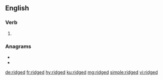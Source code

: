 ==English==

===Verb===
{{head|en|verb form}}

# {{en-past of|ridge}}

===Anagrams===
* {{l|en|girded}}
* {{l|en|grided}}

[[de:ridged]]
[[fr:ridged]]
[[hy:ridged]]
[[ku:ridged]]
[[mg:ridged]]
[[simple:ridged]]
[[vi:ridged]]
